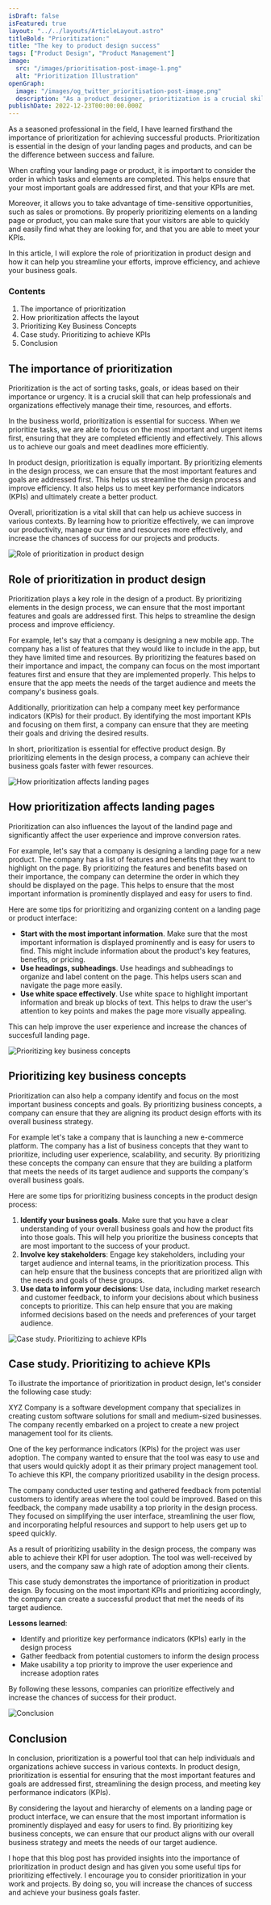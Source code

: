 ```yaml
---
isDraft: false
isFeatured: true
layout: "../../layouts/ArticleLayout.astro"
titleBold: "Prioritization:"
title: "The key to product design success"
tags: ["Product Design", "Product Management"]
image:
  src: "/images/prioritisation-post-image-1.png"
  alt: "Prioritization Illustration"
openGraph:
  image: "/images/og_twitter_prioritisation-post-image.png"
  description: "As a product designer, prioritization is a crucial skill to master. In our latest blog post, I explore the role of prioritization in product design and how it can help you streamline your efforts, improve efficiency, and achieve your business goals."
publishDate: 2022-12-23T00:00:00.000Z
---
```


As a seasoned professional in the field, I have learned firsthand the importance of prioritization for achieving successful products. Prioritization is essential in the design of your landing pages and products, and can be the
difference between success and failure.

When crafting your landing page or product, it is important to consider the order in which tasks and elements are completed. This helps ensure that your most important goals are addressed first, and that your KPIs are met.

Moreover, it allows you to take advantage of time-sensitive opportunities, such as sales or promotions. By properly prioritizing elements on a landing page or product, you can make sure that your visitors are able to quickly and easily find what they are looking for, and that you are able to meet your KPIs.

In this article, I will explore the role of prioritization in product design and how it can help you streamline your efforts, improve efficiency, and achieve your business goals.

### Contents

1.  The importance of prioritization
2.  How prioritization affects the layout
3.  Prioritizing Key Business Concepts
4.  Case study. Prioritizing to achieve KPIs
5.  Conclusion

## The importance of prioritization

Prioritization is the act of sorting tasks, goals, or ideas based on their importance or urgency. It is a crucial skill that can help professionals and organizations effectively manage their time, resources, and efforts.

In the business world, prioritization is essential for success. When we prioritize tasks, we are able to focus on the most important and urgent items first, ensuring that they are completed efficiently and effectively. This allows us to achieve our goals and meet deadlines more efficiently.

In product design, prioritization is equally important. By prioritizing elements in the design process, we can ensure that the most important features and goals are addressed first. This helps us streamline the design process and improve efficiency. It also helps us to meet key performance indicators (KPIs) and ultimately create a better product.

Overall, prioritization is a vital skill that can help us achieve success in various contexts. By learning how to prioritize effectively, we can improve our productivity, manage our time and resources more effectively, and increase the chances of success for our projects and products.

<img
  src="/images/prioritisation-post-image-2.png"
  alt="Role of prioritization in product design"
/>

## Role of prioritization in product design

Prioritization plays a key role in the design of a product. By prioritizing elements in the design process, we can ensure that the most important features and goals are addressed first. This helps to streamline the design process and improve efficiency.

For example, let's say that a company is designing a new mobile app. The company has a list of features that they would like to include in the app, but they have limited time and resources. By prioritizing the features based on their importance and impact, the company can focus on the most important features first and ensure that they are implemented properly. This helps to ensure that the app meets the needs of the target audience and meets the company's business goals.

Additionally, prioritization can help a company meet key performance indicators (KPIs) for their product. By identifying the most important KPIs and focusing on them first, a company can ensure that they are meeting their goals and driving the desired results.

In short, prioritization is essential for effective product design. By prioritizing elements in the design process, a company can achieve their business goals faster with fewer resources.

<img
  src="/images/prioritisation-post-image-3-1.png"
  alt="How prioritization affects landing pages"
/>

## How prioritization affects landing pages

Prioritization can also influences the layout of the landind page and significantly affect the user experience and improve conversion rates.

For example, let's say that a company is designing a landing page for a new product. The company has a list of features and benefits that they want to highlight on the page. By prioritizing the features and benefits based on their importance, the company can determine the order in which they should be displayed on the page. This helps to ensure that the most important information is prominently displayed and easy for users to find.

Here are some tips for prioritizing and organizing content on a landing page or product interface:

- **Start with the most important information**.
  Make sure that the most important information is displayed prominently and is easy for users to find. This might include information about the product's key features, benefits, or pricing.
- **Use headings, subheadings**.
  Use headings and subheadings to organize and label content on the page. This helps users scan and navigate the page more easily.
- **Use white space effectively**.
  Use white space to highlight important information and break up blocks of text. This helps to draw the user's attention to key points and makes the page more visually appealing.

This can help improve the user experience and increase the chances of succesfull landing page.

<img
  src="/images/prioritisation-post-image-4.png"
  alt="Prioritizing key business concepts"
/>

## Prioritizing key business concepts

Prioritization can also help a company identify and focus on the most important business concepts and goals. By prioritizing business concepts, a company can ensure that they are aligning its product design efforts with its overall business strategy.

For example let's take a company that is launching a new e-commerce platform. The company has a list of business concepts that they want to prioritize, including user experience, scalability, and security. By prioritizing these concepts the company can ensure that they are building a platform that meets the needs of its target audience and supports the company's overall business goals.

Here are some tips for prioritizing business concepts in the product design process:

1. **Identify your business goals**. Make sure that you have a clear understanding of your overall business goals and how the product fits into those goals. This will help you prioritize the business concepts that are most important to the success of your product.
2. **Involve key stakeholders**: Engage key stakeholders, including your target audience and internal teams, in the prioritization process. This can help ensure that the business concepts that are prioritized align with the needs and goals of these groups.
3. **Use data to inform your decisions**: Use data, including market research and customer feedback, to inform your decisions about which business concepts to prioritize. This can help ensure that you are making informed decisions based on the needs and preferences of your target audience.

<img
  src="/images/prioritisation-post-image-5.png"
  alt="Case study. Prioritizing to achieve KPIs"
/>

## Case study. Prioritizing to achieve KPIs

To illustrate the importance of prioritization in product design, let's consider the following case study:

XYZ Company is a software development company that specializes in creating custom software solutions for small and medium-sized businesses. The company recently embarked on a project to create a new project management tool for its clients.

One of the key performance indicators (KPIs) for the project was user adoption. The company wanted to ensure that the tool was easy to use and that users would quickly adopt it as their primary project management tool. To achieve this KPI, the company prioritized usability in the design process.

The company conducted user testing and gathered feedback from potential customers to identify areas where the tool could be improved. Based on this feedback, the company made usability a top priority in the design process. They focused on simplifying the user interface, streamlining the user flow, and incorporating helpful resources and support to help users get up to speed quickly.

As a result of prioritizing usability in the design process, the company was able to achieve their KPI for user adoption. The tool was well-received by users, and the company saw a high rate of adoption among their clients.

This case study demonstrates the importance of prioritization in product design. By focusing on the most important KPIs and prioritizing accordingly, the company can create a successful product that met the needs of its target audience.

**Lessons learned**:

- Identify and prioritize key performance indicators (KPIs) early in the design process
- Gather feedback from potential customers to inform the design process
- Make usability a top priority to improve the user experience and increase adoption rates

By following these lessons, companies can prioritize effectively and increase the chances of success for their product.

<img src="/images/prioritisation-post-image-6.png" alt="Conclusion" />

## Conclusion

In conclusion, prioritization is a powerful tool that can help individuals and organizations achieve success in various contexts. In product design, prioritization is essential for ensuring that the most important features and goals are addressed first, streamlining the design process, and meeting key performance indicators (KPIs).

By considering the layout and hierarchy of elements on a landing page or product interface, we can ensure that the most important information is prominently displayed and easy for users to find. By prioritizing key business concepts, we can ensure that our product aligns with our overall business strategy and meets the needs of our target audience.

I hope that this blog post has provided insights into the importance of prioritization in product design and has given you some useful tips for prioritizing effectively. I encourage you to consider prioritization in your work and projects. By doing so, you will increase the chances of success and achieve your business goals faster.
